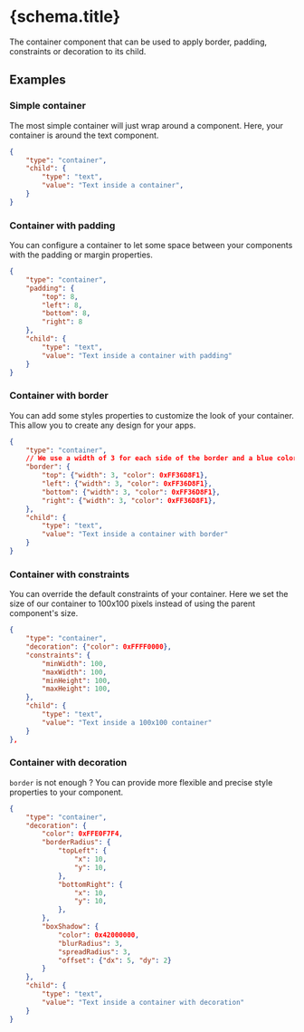 
# {schema.title}

The container component that can be used to apply border, padding, constraints or decoration to its child.

## Examples

### Simple container
The most simple container will just wrap around a component.
Here, your container is around the text component.

```json
{
    "type": "container",
    "child": {
        "type": "text",
        "value": "Text inside a container",
    }
}
```

### Container with padding
You can configure a container to let some space between your components with the padding or margin properties.

```json
{
    "type": "container",
    "padding": {
        "top": 8,
        "left": 8,
        "bottom": 8,
        "right": 8
    },
    "child": {
        "type": "text",
        "value": "Text inside a container with padding"
    }
}
```

### Container with border
You can add some styles properties to customize the look of your container. This allow you to create any design for your apps.

```json
{
    "type": "container",
    // We use a width of 3 for each side of the border and a blue color
    "border": {
        "top": {"width": 3, "color": 0xFF36D8F1},
        "left": {"width": 3, "color": 0xFF36D8F1},
        "bottom": {"width": 3, "color": 0xFF36D8F1},
        "right": {"width": 3, "color": 0xFF36D8F1},
    },
    "child": {
        "type": "text",
        "value": "Text inside a container with border"
    }
}
```

### Container with constraints
You can override the default constraints of your container.
Here we set the size of our container to 100x100 pixels instead of using the parent component's size.

```json
{
    "type": "container",
    "decoration": {"color": 0xFFFF0000},
    "constraints": {
        "minWidth": 100,
        "maxWidth": 100,
        "minHeight": 100,
        "maxHeight": 100,
    },
    "child": {
        "type": "text",
        "value": "Text inside a 100x100 container"
    }
},
```

### Container with decoration
`border` is not enough ? You can provide more flexible and precise style properties to your component.

```json
{
    "type": "container",
    "decoration": {
        "color": 0xFFE0F7F4,
        "borderRadius": {
            "topLeft": {
                "x": 10,
                "y": 10,
            },
            "bottomRight": {
                "x": 10,
                "y": 10,
            },
        },
        "boxShadow": {
            "color": 0x42000000,
            "blurRadius": 3,
            "spreadRadius": 3,
            "offset": {"dx": 5, "dy": 2}
        }
    },
    "child": {
        "type": "text",
        "value": "Text inside a container with decoration"
    }
}
```

<PropertyTable schema={schema}/>
